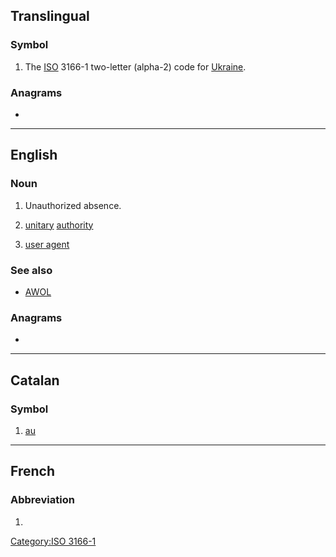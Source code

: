 {{also|Appendix:Variations of "ua"}}
==Translingual==

===Symbol===
{{head|mul|symbol}}

# The [[ISO]] 3166-1 two-letter (alpha-2) code for [[Ukraine]].

===Anagrams===

* {{l|mul|AU}}

[[Category:ISO 3166-1]]

----

==English==

===Noun===
{{en-noun}}

# {{lb|en|military}} Unauthorized absence.
# {{lb|en|UK|government}} [[unitary]] [[authority]]
# {{lb|en|computing}} [[user agent]]

===See also===
* [[AWOL]]

===Anagrams===
* {{anagrams|en|A.U.|AU|AU$|Au|a.u.|au}}

----

==Catalan==

===Symbol===
{{head|ca|symbol}}

# [[au]] {{gloss|astronomical unit}}

----

==French==

===Abbreviation===
{{rfc-header|Abbreviation}}
{{head|fr|abbreviation}}
# {{abbreviation of|lang=fr|unité astronomique}}